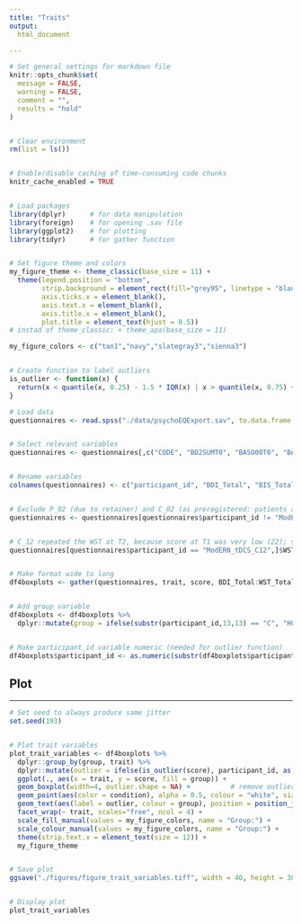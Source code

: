 ```yaml
---
title: "Traits"
output: 
  html_document

---
```


<!-- Set general settings -->

```r

# Set general settings for markdown file
knitr::opts_chunk$set(
  message = FALSE,
  warning = FALSE,
  comment = "",
  results = "hold"
)


# Clear environment
rm(list = ls())


# Enable/disable caching of time-consuming code chunks
knitr_cache_enabled = TRUE


# Load packages
library(dplyr)      # for data manipulation
library(foreign)    # for opening .sav file
library(ggplot2)    # for plotting
library(tidyr)      # for gather function


# Set figure theme and colors
my_figure_theme <- theme_classic(base_size = 11) +
  theme(legend.position = "bottom", 
        strip.background = element_rect(fill="grey95", linetype = "blank"),
        axis.ticks.x = element_blank(),
        axis.text.x = element_blank(),
        axis.title.x = element_blank(),
        plot.title = element_text(hjust = 0.5)) 
# instad of theme_classic: + theme_apa(base_size = 11)

my_figure_colors <- c("tan1","navy","slategray3","sienna3")


# Create function to label outliers
is_outlier <- function(x) {
  return(x < quantile(x, 0.25) - 1.5 * IQR(x) | x > quantile(x, 0.75) + 1.5 * IQR(x))
}
```

<!-- Load and clean data -->

```r

# Load data 
questionnaires <- read.spss("./data/psychoEQExport.sav", to.data.frame = TRUE, add.undeclared.levels = "no") # add.undeclared.levels required to prevent irrelevant warning message


# Select relevant variables
questionnaires <- questionnaires[,c("CODE", "BD2SUMT0", "BASO00T0", "BASO01T0", "BASO02T0", "BASO03T0", "BASO04T0", "FMPO00T0", "FMPO01T0", "FMPO02T0", "FMPO03T0", "FMPO04T0", "NNGO00T0", "NNGO01T0", "OCISUMT0", "OCIO00T0", "OCIO01T0", "OCIO02T0", "OCIO03T0", "OCIO04T0", "OCIO05T0" ,"PANO00T0", "PANO01T0", "PSWSUMT0", "STSSUMT0", "STTSUMT0", "TCISUMT0", "TCIO00T0", "TCIO01T0" ,"TCIO02T0" ,"TCIO03T0" ,"WSTSUMT0")] 


# Rename variables
colnames(questionnaires) <- c("participant_id", "BDI_Total", "BIS_Total", "BAS_Total", "BAS_Drive", "BAS_Fun_Seeking", "BAS_Reward_Responsiven.", "FMPS_CMD", "FMPS_PEC", "FMPS_PST", "FMPS_ORG", "FMPS_PER/Total", "NEO_Neuroticism", "NEO_Conscientiousness", "OCI_Total", "OCI_Washing", "OCI_Checking", "OCI_Ordering", "OCI_Obsessions", "OCI_Hoarding", "OCI_Neutralising", "PANAS_Pos", "PANAS_Neg", "PSWQ_Total", "STAI_State", "STAI_Trait", "TCI_Harm_Avoidance_Total", "TCI_Anticipatory_Worry", "TCI_Fear_of_Uncertainty", "TCI_Shyness", "TCI_Fatigability", "WST_Total")   


# Exclude P_02 (due to retainer) and C_02 (as preregistered: patients are excluded with their match)
questionnaires <- questionnaires[questionnaires$participant_id != "ModERN_tDCS_P02" & questionnaires$participant_id != "ModERN_tDCS_C02",]


# C_12 repeated the WST at T2, because score at T1 was very low (22); score achieved at T2 was 25; we will use this score 
questionnaires[questionnaires$participant_id == "ModERN_tDCS_C12",]$WST_Total <- 25


# Make format wide to long
df4boxplots <- gather(questionnaires, trait, score, BDI_Total:WST_Total, factor_key=TRUE, na.rm = TRUE)


# Add group variable
df4boxplots <- df4boxplots %>%
  dplyr::mutate(group = ifelse(substr(participant_id,13,13) == "C", "HC", "OCD"))   


# Make participant_id variable numeric (needed for outlier function)
df4boxplots$participant_id <- as.numeric(substr(df4boxplots$participant_id,14,15))
```

## Plot
***

```r

# Set seed to always produce same jitter
set.seed(193)


# Plot trait variables
plot_trait_variables <- df4boxplots %>%
  dplyr::group_by(group, trait) %>%
  dplyr::mutate(outlier = ifelse(is_outlier(score), participant_id, as.numeric(NA))) %>%
  ggplot(., aes(x = trait, y = score, fill = group)) + 
  geom_boxplot(width=4, outlier.shape = NA) +          # remove outliers here, otherwise they are plotted twice (also as data point)
  geom_point(aes(color = condition), alpha = 0.5, colour = "white", size = 2, shape=21, position = position_jitterdodge(dodge.width = 4, jitter.width = 1.5)) +
  geom_text(aes(label = outlier, colour = group), position = position_jitterdodge(dodge.width = 10, jitter.width = 5), size = 4, na.rm = TRUE) + 
  facet_wrap(~ trait, scales="free", ncol = 4) +
  scale_fill_manual(values = my_figure_colors, name = "Group:") +
  scale_colour_manual(values = my_figure_colors, name = "Group:") +
  theme(strip.text.x = element_text(size = 12)) +
  my_figure_theme 


# Save plot
ggsave("./figures/figure_trait_variables.tiff", width = 40, height = 30, units = "cm", dpi=600, compression = "lzw")


# Display plot
plot_trait_variables
```
<br><br>
